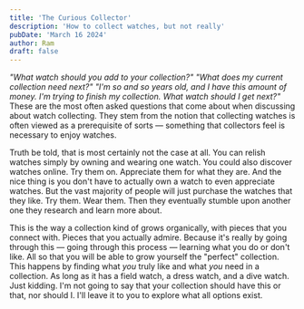 ```yaml
---
title: 'The Curious Collector'
description: 'How to collect watches, but not really'
pubDate: 'March 16 2024'
author: Ram
draft: false
---
```


_"What watch should you add to your collection?" "What does my current collection need next?" "I'm so and so years old, and I have this amount of money. I'm trying to finish my collection. What watch should I get next?"_ These are the most often asked questions that come about when discussing about watch collecting. They stem from the notion that collecting watches is often viewed as a prerequisite of sorts — something that collectors feel is necessary to enjoy watches.

Truth be told, that is most certainly not the case at all. You can relish watches simply by owning and wearing one watch. You could also discover watches online. Try them on. Appreciate them for what they are. And the nice thing is you don't have to actually own a watch to even appreciate watches. But the vast majority of people will just purchase the watches that they like. Try them. Wear them. Then they eventually stumble upon another one they research and learn more about.

This is the way a collection kind of grows organically, with pieces that you connect with. Pieces that you actually admire. Because it's really by going through this — going through this process — learning what you do or don't like. All so that you will be able to grow yourself the "perfect" collection. This happens by finding what _you_ truly like and what _you_ need in a collection. As long as it has a field watch, a dress watch, and a dive watch. Just kidding. I'm not going to say that your collection should have this or that, nor should I. I'll leave it to you to explore what all options exist.
